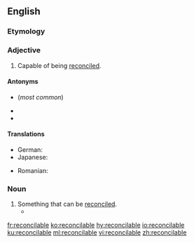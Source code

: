 ==English==

===Etymology===
{{suffix|en|reconcile|able}}

===Adjective===
{{en-adj}}

# Capable of being [[reconcile]]d.

====Antonyms====
* {{l|en|irreconcilable}} (''most common'')
* {{l|en|unreconcilable}}
* {{l|en|inreconcilable}}

====Translations====
{{trans-top|capable of being reconciled}}
* German: {{t+|de|vereinbar}}
* Japanese: {{t+|ja|和解|alt=和解できる|tr=wakai dekiru}}
{{trans-mid}}
* Romanian: {{t+|ro|reconciliabil|m}}
{{trans-bottom}}

===Noun===
{{en-noun}}

# Something that can be [[reconcile]]d.
#* {{quote-journal|date=May 8, 2009|author=Hassina Sherjan|title=Talked to Death|work=New York Times|url=http://www.nytimes.com/2009/05/08/opinion/08sherjan.html
|passage=This is the only way that the '''reconcilables''' will be separated from the irreconcilables.}}

[[fr:reconcilable]]
[[ko:reconcilable]]
[[hy:reconcilable]]
[[io:reconcilable]]
[[ku:reconcilable]]
[[ml:reconcilable]]
[[vi:reconcilable]]
[[zh:reconcilable]]